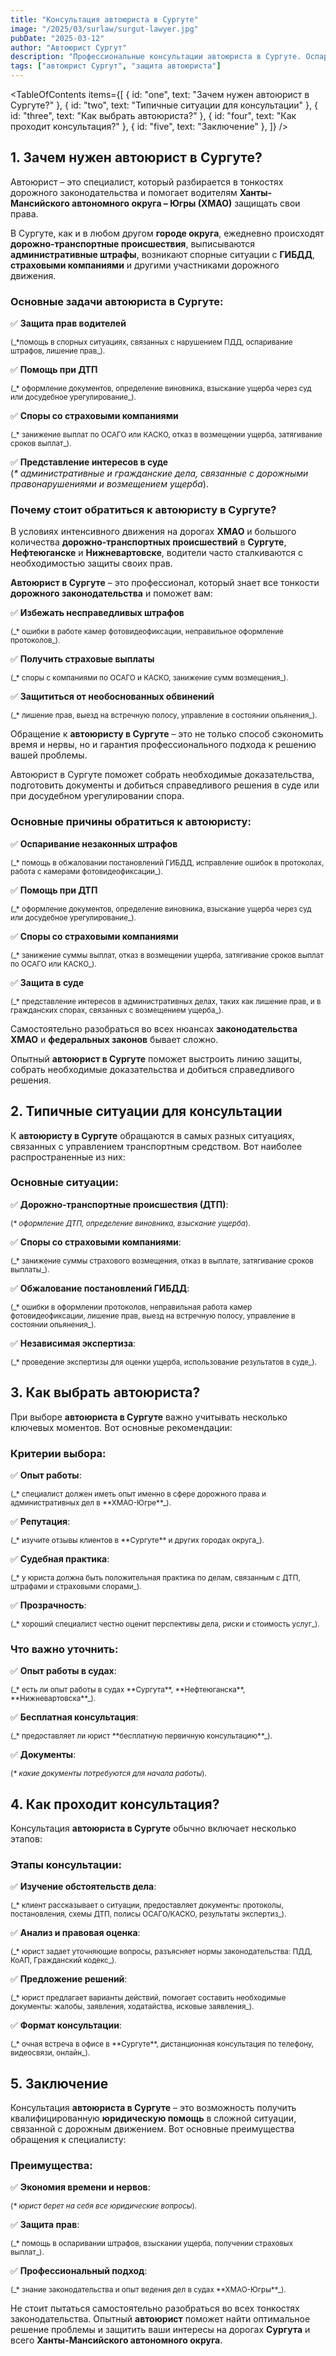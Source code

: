 ```yaml
---
title: "Консультация автоюриста в Сургуте"
image: "/2025/03/surlaw/surgut-lawyer.jpg"
pubDate: "2025-03-12"
author: "Автоюрист Сургут"
description: "Профессиональные консультации автоюриста в Сургуте. Оспаривание штрафов ГИБДД, помощь при ДТП, защита в судах Сургута"
tags: ["автоюрист Сургут", "защита автоюриста"]
---
```



<TableOfContents
  items={[
    { id: "one", text: "Зачем нужен автоюрист в Сургуте?" },
    { id: "two", text: "Типичные ситуации для консультации" },
    { id: "three", text: "Как выбрать автоюриста?" },
    { id: "four", text: "Как проходит консультация?" },
    { id: "five", text: "Заключение" },
  ]}
/>

<section className="article-section" id="one">

## 1. Зачем нужен автоюрист в Сургуте?

Автоюрист – это специалист, который разбирается в тонкостях дорожного законодательства и помогает водителям **Ханты-Мансийского автономного округа – Югры (ХМАО)** защищать свои права.

В Сургуте, как и в любом другом **городе округа**, ежедневно происходят **дорожно-транспортные происшествия**, выписываются **административные штрафы**, возникают спорные ситуации с **ГИБДД**, **страховыми компаниями** и другими участниками дорожного движения.

### Основные задачи автоюриста в Сургуте:

✅ **Защита прав водителей**

<small>
  (_*помощь в спорных ситуациях, связанных с нарушением ПДД, оспаривание
  штрафов, лишение прав_).
</small>

✅ **Помощь при ДТП**

<small>
  (_* оформление документов, определение виновника, взыскание ущерба через суд
  или досудебное урегулирование_).
</small>

✅ **Споры со страховыми компаниями**

<small>
  (_* занижение выплат по ОСАГО или КАСКО, отказ в возмещении ущерба,
  затягивание сроков выплат_).
</small>

✅ **Представление интересов в суде**  
 (_\* административные и гражданские дела, связанные с дорожными правонарушениями и возмещением ущерба_).

### Почему стоит обратиться к автоюристу в Сургуте?

В условиях интенсивного движения на дорогах **ХМАО** и большого количества **дорожно-транспортных происшествий** в **Сургуте**, **Нефтеюганске** и **Нижневартовске**, водители часто сталкиваются с необходимостью защиты своих прав.

**Автоюрист в Сургуте** – это профессионал, который знает все тонкости **дорожного законодательства** и поможет вам:

✅ **Избежать несправедливых штрафов**

<small>
  (_* ошибки в работе камер фотовидеофиксации, неправильное оформление
  протоколов_).
</small>

✅ **Получить страховые выплаты**

<small>
  (_* споры с компаниями по ОСАГО и КАСКО, занижение сумм возмещения_).
</small>

✅ **Защититься от необоснованных обвинений**

<small>
  (_* лишение прав, выезд на встречную полосу, управление в состоянии
  опьянения_).
</small>

Обращение к **автоюристу в Сургуте** – это не только способ сэкономить время и нервы, но и гарантия профессионального подхода к решению вашей проблемы.

Автоюрист в Сургуте поможет собрать необходимые доказательства, подготовить документы и добиться справедливого решения в суде или при досудебном урегулировании спора.

### Основные причины обратиться к автоюристу:

✅ **Оспаривание незаконных штрафов**

<small>
  (_* помощь в обжаловании постановлений ГИБДД, исправление ошибок в протоколах,
  работа с камерами фотовидеофиксации_).
</small>

✅ **Помощь при ДТП**

<small>
  (_* оформление документов, определение виновника, взыскание ущерба через суд
  или досудебное урегулирование_).
</small>

✅ **Споры со страховыми компаниями**

<small>
  (_* занижение суммы выплат, отказ в возмещении ущерба, затягивание сроков
  выплат по ОСАГО или КАСКО_).
</small>

✅ **Защита в суде**

<small>
  (_* представление интересов в административных делах, таких как лишение прав,
  и в гражданских спорах, связанных с возмещением ущерба_).
</small>

Самостоятельно разобраться во всех нюансах **законодательства ХМАО** и **федеральных законов** бывает сложно.

Опытный **автоюрист в Сургуте** поможет выстроить линию защиты, собрать необходимые доказательства и добиться справедливого решения.

</section>

<section className="article-section" id="two">

## 2. Типичные ситуации для консультации

К **автоюристу в Сургуте** обращаются в самых разных ситуациях, связанных с управлением транспортным средством. Вот наиболее распространенные из них:

### Основные ситуации:

✅ **Дорожно-транспортные происшествия (ДТП)**:

<small>(_* оформление ДТП, определение виновника, взыскание ущерба_).</small>

✅ **Споры со страховыми компаниями**:

<small>
  (_* занижение суммы страхового возмещения, отказ в выплате, затягивание сроков
  выплаты_).
</small>

✅ **Обжалование постановлений ГИБДД**:

<small>
  (_* ошибки в оформлении протоколов, неправильная работа камер
  фотовидеофиксации, лишение прав, выезд на встречную полосу, управление в
  состоянии опьянения_).
</small>

✅ **Независимая экспертиза**:

<small>
  (_* проведение экспертизы для оценки ущерба, использование результатов в
  суде_).
</small>

</section>

<section className="article-section" id="three">

## 3. Как выбрать автоюриста?

При выборе **автоюриста в Сургуте** важно учитывать несколько ключевых моментов. Вот основные рекомендации:

### Критерии выбора:

✅ **Опыт работы**:

<small>
  (_* специалист должен иметь опыт именно в сфере дорожного права и
  административных дел в **ХМАО-Югре**_).
</small>

✅ **Репутация**:

<small>
  (_* изучите отзывы клиентов в **Сургуте** и других городах округа_).
</small>

✅ **Судебная практика**:

<small>
  (_* у юриста должна быть положительная практика по делам, связанным с ДТП,
  штрафами и страховыми спорами_).
</small>

✅ **Прозрачность**:

<small>
  (_* хороший специалист честно оценит перспективы дела, риски и стоимость
  услуг_).
</small>

### Что важно уточнить:

✅ **Опыт работы в судах**:

<small>
  (_* есть ли опыт работы в судах **Сургута**, **Нефтеюганска**,
  **Нижневартовска**_).
</small>

✅ **Бесплатная консультация**:

<small>
  (_* предоставляет ли юрист **бесплатную первичную консультацию**_).
</small>

✅ **Документы**:

<small>(_* какие документы потребуются для начала работы_).</small>

</section>

<section className="article-section" id="four">

## 4. Как проходит консультация?

Консультация **автоюриста в Сургуте** обычно включает несколько этапов:

### Этапы консультации:

✅ **Изучение обстоятельств дела**:

<small>
  (_* клиент рассказывает о ситуации, предоставляет документы: протоколы,
  постановления, схемы ДТП, полисы ОСАГО/КАСКО, результаты экспертиз_).
</small>

✅ **Анализ и правовая оценка**:

<small>
  (_* юрист задает уточняющие вопросы, разъясняет нормы законодательства: ПДД,
  КоАП, Гражданский кодекс_).
</small>

✅ **Предложение решений**:

<small>
  (_* юрист предлагает варианты действий, помогает составить необходимые
  документы: жалобы, заявления, ходатайства, исковые заявления_).
</small>

✅ **Формат консультации**:

<small>
  (_* очная встреча в офисе в **Сургуте**, дистанционная консультация по
  телефону, видеосвязи, онлайн_).
</small>

</section>

<section className="article-section" id="five">

## 5. Заключение

Консультация **автоюриста в Сургуте** – это возможность получить квалифицированную **юридическую помощь** в сложной ситуации, связанной с дорожным движением. Вот основные преимущества обращения к специалисту:

### Преимущества:

✅ **Экономия времени и нервов**:

<small>(_* юрист берет на себя все юридические вопросы_).</small>

✅ **Защита прав**:

<small>
  (_* помощь в оспаривании штрафов, взыскании ущерба, получении страховых
  выплат_).
</small>

✅ **Профессиональный подход**:

<small>
  (_* знание законодательства и опыт ведения дел в судах **ХМАО-Югры**_).
</small>

Не стоит пытаться самостоятельно разобраться во всех тонкостях законодательства. Опытный **автоюрист** поможет найти оптимальное решение проблемы и защитить ваши интересы на дорогах **Сургута** и всего **Ханты-Мансийского автономного округа**.

</section>
